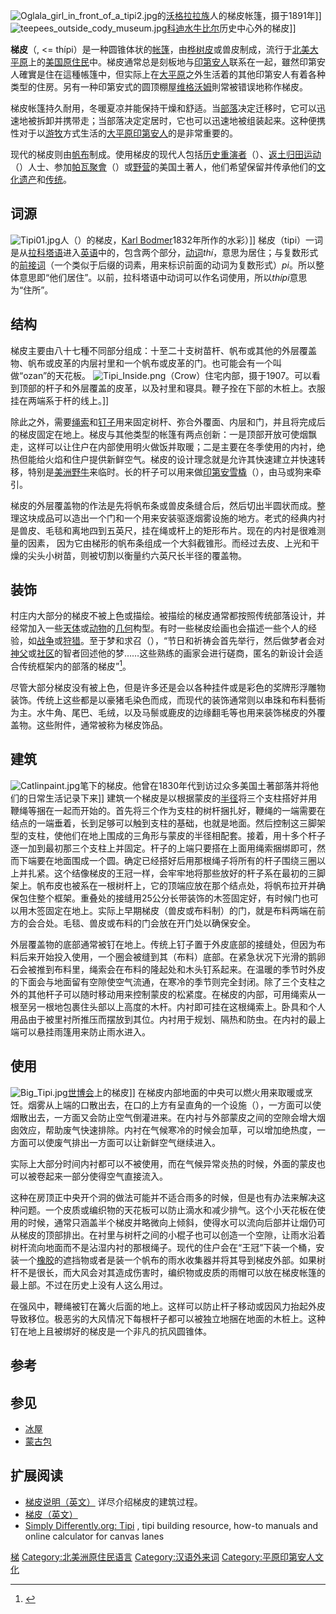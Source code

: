 {{Refimprove|time=2009-8}}
[[File:Oglala_girl_in_front_of_a_tipi2.jpg|right]]的[[沃格拉拉族|沃格拉拉族]]人的梯皮帐篷，摄于1891年]]
[[File:teepees_outside_cody_museum.jpg|right]][[科迪_(怀俄明州)|科迪]][[水牛比尔|水牛比尔]]历史中心外的梯皮]]

'''梯皮'''（{{lang-en|tipi或t(e)epee}}, <= thípi）是一种圆锥体状的[[帐篷|帐篷]]，由[[桦树|桦树皮]]或兽皮制成，流行于[[大平原|北美大平原]]上的[[美国原住民|美国原住民]]中。梯皮通常总是刻板地与[[印第安人|印第安人]]联系在一起，雖然印第安人確實是住在這種帳篷中，但实际上在[[大平原|大平原]]之外生活着的其他印第安人有着各种类型的住房。另有一种印第安式的圆顶棚屋[[维格沃姆|维格沃姆]]則常被错误地称作梯皮。

梯皮帐篷持久耐用，冬暖夏凉并能保持干燥和舒适。当[[部落|部落]]决定迁移时，它可以迅速地被拆卸并携带走；当部落决定定居时，它也可以迅速地被组装起来。这种便携性对于以[[游牧|游牧]]方式生活的[[大平原|大平原]][[印第安人|印第安人]]的是非常重要的。

现代的梯皮则由[[帆布|帆布]]制成。使用梯皮的现代人包括[[历史重演者|历史重演者]]（{{lang|en|historical reenactors}}）、[[返土归田运动|返土归田运动]]（{{lang|en|Back-to-the-land movement}}）人士、参加[[帕瓦聚會|帕瓦聚會]]（{{lang|en|Powwow}}）或[[野营|野营]]的美国土著人，他们希望保留并传承他们的[[文化遗产|文化遗产]]和[[传统|传统]]。

== 词源 ==
[[File:Tipi01.jpg|left]]人（{{lang|en|Sioux}}）的梯皮，[[Karl_Bodmer|Karl Bodmer]]1832年所作的水彩）]]
梯皮（tipi）一词是从[[拉科塔语|拉科塔语]]进入[[英语|英语]]中的，包含两个部分，[[动词|动词]]''thí''，意思为居住；与复数形式的[[附着词素|前接词]]（一个类似于后缀的词素，用来标识前面的动词为复数形式）''pi''。所以整体意思即“他们居住”。以前，拉科塔语中动词可以作名词使用，所以''thípi''意思为“住所”。

== 结构 ==
梯皮主要由八十七種不同部分组成：十至二十支树苗杆、帆布或其他的外层覆盖物、帆布或皮革的内层衬里和一个帆布或皮革的门。也可能会有一个叫做“ozan”的天花板。
[[File:Tipi_Inside.png|right]]（Crow）住宅内部，摄于1907。可以看到顶部的杆子和外层覆盖的皮革，以及衬里和寝具。鞭子拴在下部的木桩上。衣服挂在两端系于杆的线上。]]

除此之外，需要[[绳索|绳索]]和[[钉子|钉子]]用来固定树杆、弥合外覆面、内层和门，并且将完成后的梯皮固定在地上。梯皮与其他类型的帐篷有两点创新：一是顶部开放可使烟飘走，这样可以让住户在内部使用明火做饭并取暖；二是主要在冬季使用的内衬，绝热但能给火焰和住户提供新鲜空气。梯皮的设计理念就是允许其快速建立并快速转移，特别是[[美洲野牛|美洲野牛]]来临时。长的杆子可以用来做[[印第安雪橇|印第安雪橇]]（{{lang|en|Travois}}），由马或狗来牵引。

梯皮的外层覆盖物的作法是先将帆布条或兽皮条缝合后，然后切出半圆状而成。整理这块成品可以造出一个门和一个用来安装驱逐烟雾设施的地方。老式的经典内衬是兽皮、毛毯和离地四到五英尺，挂在绳或杆上的矩形布片。现在的内衬是很难测量的因素，<!-- 此处翻译不好，请协助 -->因为它由梯形的帆布条组成一个大斜截锥形。而经过去皮、上光和干燥的尖头小树苗，则被切割以衡量约六英尺长半径的覆盖物。

== 装饰 ==
村庄内大部分的梯皮不被上色或描绘。被描绘的梯皮通常都按照传统部落设计，并经常加入一些[[天体|天体]]或[[动物|动物]]的[[几何|几何]]构型。有时一些梯皮绘画也会描述一些个人的经验，如[[战争|战争]]或[[狩猎|狩猎]]。至于梦和求召（{{lang|en|vision quest}}），“节日和祈祷会首先举行，然后做梦者会对[[神父|神父]]或[[社区|社区]]的智者回述他的梦……这些熟练的画家会进行磋商，匿名的新设计会适合传统框架内的部落的梯皮”<ref>{{cite book | last=戈布尔 | first=保罗 | authorlink=Paul Goble | title = 梯皮：游牧的水牛族猎人之家| publisher = World Wisdom Books | date=2007 | location=美国 | pages=42 | isbn=193331639X }}</ref>。

尽管大部分梯皮没有被上色，但是许多还是会以各种挂件或是彩色的奖牌形浮雕物装饰。传统上这些都是以豪猪毛染色而成，而现代的装饰通常则以串珠和布料藝術为主。水牛角、尾巴、毛绒，以及马鬃或鹿皮的边缘翻毛等也用来装饰梯皮的外覆盖物。这些附件，通常被称为梯皮饰品。

== 建筑 ==
[[File:Catlinpaint.jpg|right]]笔下的梯皮。他曾在1830年代到访过众多美国土著部落并将他们的日常生活记录下来]]
建筑一个梯皮是以根据蒙皮的[[半径|半径]]将三个支柱搭好并用鞭绳等捆在一起而开始的。首先将三个作为支柱的树杆捆扎好，鞭绳的一端需要在结点的一端垂着，长到足够可以触到支柱的基础，也就是地面。然后控制这三脚架型的支柱，使他们在地上围成的三角形与蒙皮的半径相配套。接着，用十多个杆子逐一加到最初那三个支柱上并固定。杆子的上端只要搭在上面用绳索捆绑即可，然而下端要在地面围成一个圆。确定已经搭好后用那根绳子将所有的杆子围绕三圈以上并扎紧。这个结像梯皮的王冠一样，会牢牢地将那些放好的杆子系在最初的三脚架上。帆布皮也被系在一根树杆上，它的顶端应放在那个结点处，将帆布拉开并确保包住整个框架。重叠处的接缝用25公分长带装饰的木签固定好，有时候门也可以用木签固定在地上。实际上早期梯皮（兽皮或布料制）的门，就是布料两端在前方的会合处。毛毯、兽皮或布料的门会放在开门处以确保安全。

外层覆盖物的底部通常被钉在地上。传统上钉子置于外皮底部的接缝处，但因为布料后来开始投入使用，一个圈会被缝到其（布料）底部。在紧急状况下光滑的鹅卵石会被推到布料里，绳索会在布料的隆起处和木头钉系起来。在温暖的季节时外皮的下面会与地面留有空隙使空气流通，在寒冷的季节则完全封闭。除了三个支柱之外的其他杆子可以随时移动用来控制蒙皮的松紧度。在梯皮的内部，可用绳索从一根至另一根地包裹住头部以上高度的木杆。内衬即可挂在这根绳索上。卧具和个人用品由于被里衬所推压而摆放到其位。内衬用于规划、隔热和防虫。在内衬的最上端可以悬挂雨篷用来防止雨水进入。

== 使用 ==
[[File:Big_Tipi.jpg|right]][[世博会|世博会]]上的梯皮]]
在梯皮内部地面的中央可以燃火用来取暖或烹饪。烟雾从上端的口散出去，在口的上方有呈直角的一个设施（{{lang|en|smoke flaps}}），一方面可以使烟散出去，一方面又会防止空气倒灌进来。在内衬与外部蒙皮之间的空隙会增大烟囱效应，帮助废气快速排除。内衬在气候寒冷的时候会加草，可以增加绝热度，一方面可以使废气排出一方面可以让新鲜空气继续进入。

实际上大部分时间内衬都可以不被使用，而在气候异常炎热的时候，外面的蒙皮也可以被卷起来一部分使得空气直接流入。

这种在房顶正中央开个洞的做法可能并不适合雨多的时候，但是也有办法来解决这种问题。一个皮质或编织物的天花板可以防止滴水和减少排气。这个小天花板在使用的时候，通常只涵盖半个梯皮并略微向上倾斜，使得水可以流向后部并让烟仍可从梯皮的顶部排出。在衬里与树杆之间的小棍子也可以创造一个空隙，让雨水沿着树杆流向地面而不是沾湿内衬的那根绳子。现代的住户会在“王冠”下装一个桶，安装一个[[橡胶|橡胶]]的遮挡物或者是装一个帆布的雨水收集器并将其导到梯皮外部。如果树杆不是很长，而大风会对其造成伤害时，编织物或皮质的雨帽可以放在梯皮帐篷的最上部。不过在历史上没有人这么用过。

在强风中，鞭绳被钉在篝火后面的地上。这样可以防止杆子移动或因风力抬起外皮导致移位。极恶劣的大风情况下每根杆子都可以被独立地捆在地面的木桩上。这种钉在地上且被绑好的梯皮是一个非凡的抗风圆锥体。

== 参考 ==
{{reflist}}

== 参见 ==
* [[冰屋|冰屋]]
* [[蒙古包|蒙古包]]

== 扩展阅读 ==
{{commonscat|梯皮}}
* [https://web.archive.org/web/20061116053349/http://tipi.com/tipipoles/Tipi%20Instructions22.pdf 梯皮说明（英文）] 详尽介绍梯皮的建筑过程。
* [https://web.archive.org/web/20170928193713/http://tipis.org/ 梯皮（英文）]
* [http://SimplyDifferently.org/Tipi Simply Differently.org: Tipi] {{Wayback|url=http://simplydifferently.org/Tipi |date=20191114210331 }}, tipi building resource, how-to manuals and online calculator for canvas lanes 

[[Category:帳篷|梯]]
[[Category:北美洲原住民语言|Category:北美洲原住民语言]]
[[Category:汉语外来词|Category:汉语外来词]]
[[Category:平原印第安人文化|Category:平原印第安人文化]]